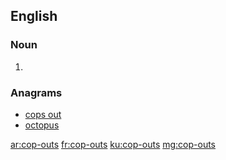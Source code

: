 ==English==

===Noun===
{{head|en}}

# {{plural of|cop-out}}

===Anagrams===
* [[cops out#English|cops out]]
* [[octopus#English|octopus]]

[[ar:cop-outs]]
[[fr:cop-outs]]
[[ku:cop-outs]]
[[mg:cop-outs]]